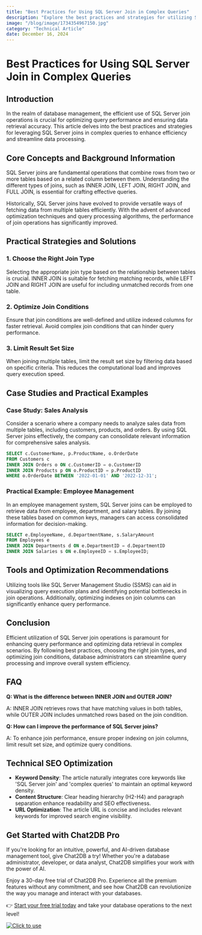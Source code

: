 ```yaml
---
title: "Best Practices for Using SQL Server Join in Complex Queries"
description: "Explore the best practices and strategies for utilizing SQL Server join in complex queries to optimize performance and enhance query efficiency."
image: "/blog/image/1734354967150.jpg"
category: "Technical Article"
date: December 16, 2024
---
```


# Best Practices for Using SQL Server Join in Complex Queries

## Introduction

In the realm of database management, the efficient use of SQL Server join operations is crucial for optimizing query performance and ensuring data retrieval accuracy. This article delves into the best practices and strategies for leveraging SQL Server joins in complex queries to enhance efficiency and streamline data processing.

## Core Concepts and Background Information

SQL Server joins are fundamental operations that combine rows from two or more tables based on a related column between them. Understanding the different types of joins, such as INNER JOIN, LEFT JOIN, RIGHT JOIN, and FULL JOIN, is essential for crafting effective queries.

Historically, SQL Server joins have evolved to provide versatile ways of fetching data from multiple tables efficiently. With the advent of advanced optimization techniques and query processing algorithms, the performance of join operations has significantly improved.

## Practical Strategies and Solutions

### 1. Choose the Right Join Type

Selecting the appropriate join type based on the relationship between tables is crucial. INNER JOIN is suitable for fetching matching records, while LEFT JOIN and RIGHT JOIN are useful for including unmatched records from one table.

### 2. Optimize Join Conditions

Ensure that join conditions are well-defined and utilize indexed columns for faster retrieval. Avoid complex join conditions that can hinder query performance.

### 3. Limit Result Set Size

When joining multiple tables, limit the result set size by filtering data based on specific criteria. This reduces the computational load and improves query execution speed.

## Case Studies and Practical Examples

### Case Study: Sales Analysis

Consider a scenario where a company needs to analyze sales data from multiple tables, including customers, products, and orders. By using SQL Server joins effectively, the company can consolidate relevant information for comprehensive sales analysis.

```sql
SELECT c.CustomerName, p.ProductName, o.OrderDate
FROM Customers c
INNER JOIN Orders o ON c.CustomerID = o.CustomerID
INNER JOIN Products p ON o.ProductID = p.ProductID
WHERE o.OrderDate BETWEEN '2022-01-01' AND '2022-12-31';
```

### Practical Example: Employee Management

In an employee management system, SQL Server joins can be employed to retrieve data from employee, department, and salary tables. By joining these tables based on common keys, managers can access consolidated information for decision-making.

```sql
SELECT e.EmployeeName, d.DepartmentName, s.SalaryAmount
FROM Employees e
INNER JOIN Departments d ON e.DepartmentID = d.DepartmentID
INNER JOIN Salaries s ON e.EmployeeID = s.EmployeeID;
```

## Tools and Optimization Recommendations

Utilizing tools like SQL Server Management Studio (SSMS) can aid in visualizing query execution plans and identifying potential bottlenecks in join operations. Additionally, optimizing indexes on join columns can significantly enhance query performance.

## Conclusion

Efficient utilization of SQL Server join operations is paramount for enhancing query performance and optimizing data retrieval in complex scenarios. By following best practices, choosing the right join types, and optimizing join conditions, database administrators can streamline query processing and improve overall system efficiency.

## FAQ

**Q: What is the difference between INNER JOIN and OUTER JOIN?**

A: INNER JOIN retrieves rows that have matching values in both tables, while OUTER JOIN includes unmatched rows based on the join condition.

**Q: How can I improve the performance of SQL Server joins?**

A: To enhance join performance, ensure proper indexing on join columns, limit result set size, and optimize query conditions.

## Technical SEO Optimization

- **Keyword Density**: The article naturally integrates core keywords like 'SQL Server join' and 'complex queries' to maintain an optimal keyword density.
- **Content Structure**: Clear heading hierarchy (H2-H4) and paragraph separation enhance readability and SEO effectiveness.
- **URL Optimization**: The article URL is concise and includes relevant keywords for improved search engine visibility.


## Get Started with Chat2DB Pro

If you're looking for an intuitive, powerful, and AI-driven database management tool, give Chat2DB a try! Whether you're a database administrator, developer, or data analyst, Chat2DB simplifies your work with the power of AI.

Enjoy a 30-day free trial of Chat2DB Pro. Experience all the premium features without any commitment, and see how Chat2DB can revolutionize the way you manage and interact with your databases.

👉 [Start your free trial today](https://chat2db.ai/pricing) and take your database operations to the next level!


[![Click to use](/image/blog/bg/chat2db.jpg)](https://chat2db.ai/)
